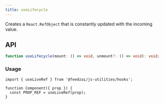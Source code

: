 ```yaml
---
title: useLifecycle
---
```

Creates a `React.RefObject` that is constantly updated with the incoming value.

## API

```typescript
function useLifecycle(mount: () => void, unmount?: () => void): void;
```

### Usage

```tsx
import { useLiveRef } from '@feedzai/js-utilities/hooks';

function Component({ prop }) {
  const PROP_REF = useLiveRef(prop);
}
```
